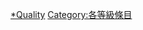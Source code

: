 {{Articles by Quality|project=東南亞|task_force=yes|parent=東南亞|tf_link=印度尼西亞任務組|topic=印度尼西亞}}

[[Category:印度尼西亞條目|*Quality]]
[[Category:各等級條目|Category:各等級條目]]